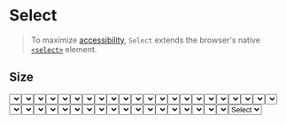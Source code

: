 

# Select

> To maximize [accessibility](https://www.w3.org/WAI/ARIA/apg/patterns/listbox/), `Select` extends the browser's native [`<select>`](https://developer.mozilla.org/en-US/docs/Web/HTML/Element/select) element.

## Size

<DesignComponentsDisplay className="grid-cols-2 md:grid-cols-4">
  <Select size="sm" children={<option>Select</option>} />
  <Select size="md" children={<option>Select</option>} />
  <Select size="lg" children={<option>Select</option>} />
  <Select size="xl" children={<option>Select</option>} />
</DesignComponentsDisplay>

## Variant

<DesignComponentsDisplay className="grid-cols-2 md:grid-cols-4">
  <Select variant="primary" children={<option>Select</option>} />
  <Select variant="secondary" children={<option>Select</option>} />
  <Select variant="outline" children={<option>Select</option>} />
  <Select variant="ghost" children={<option>Select</option>} />
</DesignComponentsDisplay>

## Intent

<DesignComponentsDisplay className="grid-cols-2 md:grid-cols-3 lg:grid-cols-6">
  <Select variant="primary" intent="none" children={<option>Select</option>} />
  <Select variant="primary" intent="primary" children={<option>Select</option>} />
  <Select variant="primary" intent="fail" children={<option>Select</option>} />
  <Select variant="primary" intent="success" children={<option>Select</option>} />
  <Select variant="primary" intent="warning" children={<option>Select</option>} />
  <Select variant="primary" intent="orange" children={<option>Select</option>} />
  <Select variant="secondary" intent="none" children={<option>Select</option>} />
  <Select variant="secondary" intent="primary" children={<option>Select</option>} />
  <Select variant="secondary" intent="fail" children={<option>Select</option>} />
  <Select variant="secondary" intent="success" children={<option>Select</option>} />
  <Select variant="secondary" intent="warning" children={<option>Select</option>} />
  <Select variant="secondary" intent="orange" children={<option>Select</option>} />
  <Select variant="outline" intent="none" children={<option>Select</option>} />
  <Select variant="outline" intent="primary" children={<option>Select</option>} />
  <Select variant="outline" intent="fail" children={<option>Select</option>} />
  <Select variant="outline" intent="success" children={<option>Select</option>} />
  <Select variant="outline" intent="warning" children={<option>Select</option>} />
  <Select variant="outline" intent="orange" children={<option>Select</option>} />
  <Select variant="ghost" intent="none" children={<option>Select</option>} />
  <Select variant="ghost" intent="primary" children={<option>Select</option>} />
  <Select variant="ghost" intent="fail" children={<option>Select</option>} />
  <Select variant="ghost" intent="success" children={<option>Select</option>} />
  <Select variant="ghost" intent="warning" children={<option>Select</option>} />
  <Select variant="ghost" intent="orange" children={<option>Select</option>} />
</DesignComponentsDisplay>

## Disabled

<DesignComponentsDisplay className="grid-cols-2 md:grid-cols-4">
  <Select variant="primary" children={<option>Select</option>} />
  <Select variant="primary" children={<option>Select</option>} disabled />
  <Select variant="secondary" children={<option>Select</option>} />
  <Select variant="secondary" children={<option>Select</option>} disabled />
  <Select variant="outline" children={<option>Select</option>} />
  <Select variant="outline" children={<option>Select</option>} disabled />
  <Select variant="ghost" children={<option>Select</option>} />
  <Select variant="ghost" children={<option>Select</option>} disabled />
</DesignComponentsDisplay>

## Right icon

To override the default `ChevronDown` icon (from [`lucide-react`](https://lucide.dev)), you may pass a custom icon component to the `rightIcon` prop.

<DesignComponentsDisplay className="grid-cols-1">
  <Select rightIcon={<Circle />} children={<option>Select</option>} />
</DesignComponentsDisplay>

  <DesignLayout name="Select" selected="/design/component/select">
    {children}
  </DesignLayout>
);
